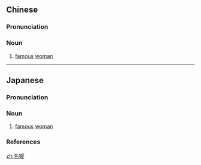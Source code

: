 ==Chinese==
{{zh-forms}}

===Pronunciation===
{{zh-pron
|m=míngyuán
|c=ming4 jyun4
|cat=n
}}

===Noun===
{{zh-noun}}

# {{lb|zh|formal}} [[famous]] [[woman]]

----

==Japanese==
{{ja-kanjitab|めい|えん|yomi=o}}

===Pronunciation===
{{ja-pron|yomi=kanon|めいえん|acc=0|acc_ref=DJR}}

===Noun===
{{ja-noun|めいえん|hhira=めいゑん}}

# [[famous]] [[woman]]

===References===
<references/>

[[zh:名媛]]